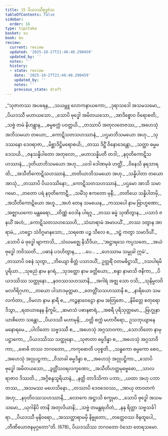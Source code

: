 ```yaml
---
title: 15 ပိယဒဿီဗုဒ္ဓဝံသ
tableOfContents: false
sidebar:
  order: 16
type: tipitaka
basket: su
book: bu
review:
  current: review
  updated: '2025-10-27T21:48:40.290459'
  updated_by: ''
  notes: ''
  history:
  - state: review
    date: '2025-10-27T21:48:40.290459'
    updated_by: ''
    notes: ''
    previous_state: draft
---
```



<ReviewStatus review={frontmatter.review} showDetails={true} />

<HypothesisAnnotation frontmatter={frontmatter} />

<DynamicBreadcrumb />

<Division number="1" book="bu" e="ch" v="21" p="351">

<Paragraph number="667" type="verses" book="bu">
_“သုဇာတဿ အပရေန,_  
_သယမ္ဘူ လောကနာယကော;_  
_ဒုရာသဒေါ အသမသမော,_  
_ပိယဒဿီ မဟာယသော._  

</Paragraph>

</Division>
<Division number="2" book="bu" e="ch" v="21" p="351">

<Paragraph number="668" type="verses" book="bu">
_သောပိ ဗုဒ္ဓေါ အမိတယသော,_  
_အာဒိစ္စောဝ ဝိရောစတိ;_  
_သဗ္ဗံ တမံ နိဟန္တွာန,_  
_ဓမ္မစက္ကံ ပဝတ္တယိ._  

</Paragraph>

</Division>
<Division number="3" book="bu" e="ch" v="21" p="351">

<Paragraph number="669" type="verses" book="bu">
_တဿာပိ အတုလတေဇဿ,_  
_အဟေသုံ အဘိသမယာ တယော;_  
_ကောဋိသတသဟဿာနံ,_  
_ပဌမာဘိသမယော အဟု._  

</Paragraph>

</Division>
<Division number="4" book="bu" e="ch" v="21" p="351">

<Paragraph number="670" type="verses" book="bu">
_သုဒဿနော ဒေဝရာဇာ,_  
_မိစ္ဆာဒိဋ္ဌိမရောစယိ;_  
_တဿ ဒိဋ္ဌိံ ဝိနောဒေန္တော,_  
_သတ္ထာ ဓမ္မမဒေသယိ._  

</Paragraph>

</Division>
<Division number="5" book="bu" e="ch" v="21" p="351">

<Paragraph number="671" type="verses" book="bu">
_ဇနသန္နိပါတော အတုလော,_  
_မဟာသန္နိပတီ တဒါ;_  
_နဝုတိကောဋိသဟဿာနံ,_  
_ဒုတိယာဘိသမယော အဟု._  

</Paragraph>

</Division>
<Division number="6" book="bu" e="ch" v="21" p="351">

<Paragraph number="672" type="verses" book="bu">
_ယဒါ ဒေါဏမုခံ ဟတ္ထိံ,_  
_ဝိနေသိ နရသာရထိ;_  
_အသီတိကောဋိသဟဿာနံ,_  
_တတိယာဘိသမယော အဟု._  

</Paragraph>

</Division>
<Division number="7" book="bu" e="ch" v="21" p="351">

<Paragraph number="673" type="verses" book="bu">
_သန္နိပါတာ တယော အာသုံ,_  
_တဿာပိ ပိယဒဿိနော;_  
_ကောဋိသတသဟဿာနံ,_  
_ပဌမော အာသိ သမာဂမော._  

</Paragraph>

</Division>
<Division number="8" book="bu" e="ch" v="21" p="351">

<Paragraph number="674" type="verses" book="bu">
_တတော ပရံ နဝုတိကောဋီ,_  
_သမိံသု ဧကတော မုနီ;_  
_တတိယေ သန္နိပါတမှိ,_  
_အသီတိကောဋိယော အဟူ._  

</Paragraph>

</Division>
<Division number="9" book="bu" e="ch" v="21" p="351">

<Paragraph number="675" type="verses" book="bu">
_အဟံ တေန သမယေန,_  
_ကဿပေါ နာမ ဗြာဟ္မဏော;_  
_အဇ္ဈာယကော မန္တဓရော,_  
_တိဏ္ဏံ ဝေဒါန ပါရဂူ._  

</Paragraph>

</Division>
<Division number="10" book="bu" e="ch" v="21" p="352">

<Paragraph number="676" type="verses" book="bu">
_တဿ ဓမ္မံ သုဏိတွာန,_  
_ပသာဒံ ဇနယိံ အဟံ;_  
_ကောဋိသတသဟဿေဟိ,_  
_သံဃာရာမံ အမာပယိံ._  

</Paragraph>

</Division>
<Division number="11" book="bu" e="ch" v="21" p="352">

<Paragraph number="677" type="verses" book="bu">
_တဿ ဒတွာန အာရာမံ,_  
_ဟဋ္ဌော သံဝိဂ္ဂမာနသော;_  
_သရဏေ ပဉ္စ သီလေ စ,_  
_ဒဠှံ ကတွာ သမာဒိယိံ._  

</Paragraph>

</Division>
<Division number="12" book="bu" e="ch" v="21" p="352">

<Paragraph number="678" type="verses" book="bu">
_သောပိ မံ ဗုဒ္ဓေါ ဗျာကာသိ,_  
_သံဃမဇ္ဈေ နိသီဒိယ;_  
_‘အဋ္ဌာရသေ ကပ္ပသတေ,_  
_အယံ ဗုဒ္ဓေါ ဘဝိဿတိ._  

</Paragraph>

</Division>
<Division number="13" book="bu" e="ch" v="21" p="352">

<Paragraph number="679" type="verses" book="bu">
_ပဓာနံ ပဒဟိတွာန,_  
_ …ပေ… _  
_ဟေဿာမ သမ္မုခါ ဣမံ’._  

</Paragraph>

</Division>
<Division number="14" book="bu" e="ch" v="21" p="352">

<Paragraph number="680" type="verses" book="bu">
_တဿာပိ ဝစနံ သုတွာ,_  
_ဘိယျော စိတ္တံ ပသာဒယိံ;_  
ဥတ္တရိံ ဝတမဓိဋ္ဌာသိံ,_  
_ဒသပါရမိပူရိယာ._  

</Paragraph>

</Division>
<Division number="15" book="bu" e="ch" v="21" p="352">

<Paragraph number="681" type="verses" book="bu">
_သုဓညံ နာမ နဂရံ,_  
_သုဒတ္တော နာမ ခတ္တိယော;_  
_စန္ဒာ နာမာသိ ဇနိကာ,_  
_ပိယဒဿိဿ သတ္ထုနော._  

</Paragraph>

</Division>
<Division number="16" book="bu" e="ch" v="21" p="352">

<Paragraph number="682" type="verses" book="bu">
_နဝဝဿသဟဿာနိ,_  
_အဂါရံ အဇ္ဈ သော ဝသိ;_  
_သုနိမ္မလဝိမလဂိရိဂုဟာ,_  
_တယော ပါသာဒမုတ္တမာ._  

</Paragraph>

</Division>
<Division number="17" book="bu" e="ch" v="21" p="352">

<Paragraph number="683" type="verses" book="bu">
_တေတ္တိံသသဟဿာနိ စ,_  
_နာရိယော သမလင်္ကတာ;_  
_ဝိမလာ နာမ နာရီ စ,_  
_ကဉ္စနာဝေဠော နာမ အတြဇော._  

</Paragraph>

</Division>
<Division number="18" book="bu" e="ch" v="21" p="352">

<Paragraph number="684" type="verses" book="bu">
_နိမိတ္တေ စတုရော ဒိသွာ,_  
_ရထယာနေန နိက္ခမိ;_  
_ဆမာသံ ပဓာနစာရံ,_  
_အစရီ ပုရိသုတ္တမော._  

</Paragraph>

</Division>
<Division number="19" book="bu" e="ch" v="21" p="352">

<Paragraph number="685" type="verses" book="bu">
_ဗြဟ္မုနာ ယာစိတော သန္တော,_  
_ပိယဒဿီ မဟာမုနိ;_  
_ဝတ္တိ စက္ကံ မဟာဝီရော,_  
ဥသဘုယျာနေ မနောရမေ._  

</Paragraph>

</Division>
<Division number="20" book="bu" e="ch" v="21" p="352">

<Paragraph number="686" type="verses" book="bu">
_ပါလိတော သဗ္ဗဒဿီ စ,_  
_အဟေသုံ အဂ္ဂသာဝကာ;_  
_သောဘိတော နာမုပဋ္ဌာကော,_  
_ပိယဒဿိဿ သတ္ထုနော._  

</Paragraph>

</Division>
<Division number="21" book="bu" e="ch" v="21" p="352">

<Paragraph number="687" type="verses" book="bu">
_သုဇာတာ ဓမ္မဒိန္နာ စ,_  
_အဟေသုံ အဂ္ဂသာဝိကာ;_  
_ဗောဓိ တဿ ဘဂဝတော,_  
_ကကုဓောတိ ပဝုစ္စတိ._  

</Paragraph>

</Division>
<Division number="22" book="bu" e="ch" v="21" p="352">

<Paragraph number="688" type="verses" book="bu">
_သန္ဓကော ဓမ္မကော စေဝ,_  
_အဟေသုံ အဂ္ဂုပဋ္ဌကာ;_  
_ဝိသာခါ ဓမ္မဒိန္နာ စ,_  
_အဟေသုံ အဂ္ဂုပဋ္ဌိကာ._  

</Paragraph>

</Division>
<Division number="23" book="bu" e="ch" v="21" p="353">

<Paragraph number="689" type="verses" book="bu">
_သောပိ ဗုဒ္ဓေါ အမိတယသော,_  
_ဒွတ္တိံသဝရလက္ခဏော;_  
_အသီတိဟတ္ထမုဗ္ဗေဓော,_  
_သာလရာဇာဝ ဒိဿတိ._  

</Paragraph>

</Division>
<Division number="24" book="bu" e="ch" v="21" p="353">

<Paragraph number="690" type="verses" book="bu">
_အဂ္ဂိစန္ဒသူရိယာနံ,_  
_နတ္ထိ တာဒိသိကာ ပဘာ;_  
_ယထာ အဟု ပဘာ တဿ,_  
_အသမဿ မဟေသိနော._  

</Paragraph>

</Division>
<Division number="25" book="bu" e="ch" v="21" p="353">

<Paragraph number="691" type="verses" book="bu">
_တဿာပိ ဒေဝဒေဝဿ,_  
_အာယု တာဝတကံ အဟု;_  
_နဝုတိဝဿသဟဿာနိ,_  
_လောကေ အဋ္ဌာသိ စက္ခုမာ._  

</Paragraph>

</Division>
<Division number="26" book="bu" e="ch" v="21" p="353">

<Paragraph number="692" type="verses" book="bu">
_သောပိ ဗုဒ္ဓေါ အသမသမော,_  
_ယုဂါနိပိ တာနိ အတုလိယာနိ;_  
_သဗ္ဗံ တမန္တရဟိတံ,_  
_နနု ရိတ္တာ သဗ္ဗသင်္ခါရာ._  

</Paragraph>

</Division>
<Division number="27" book="bu" e="ch" v="21" p="353">

<Paragraph number="693" type="verses" book="bu">
_ပိယဒဿီ မုနိဝရော,_  
_အဿတ္ထာရာမမှိ နိဗ္ဗုတော;_  
_တတ္ထေဝဿ ဇိနထူပေါ,_  
_တီဏိယောဇနမုဂ္ဂတော”တိ. (678)_  


</Paragraph>
</Division>

<Paragraph number="694" type="center" book="bu">
ပိယဒဿိဿ ဘဂဝတော ဝံသော တေရသမော.
</Paragraph>